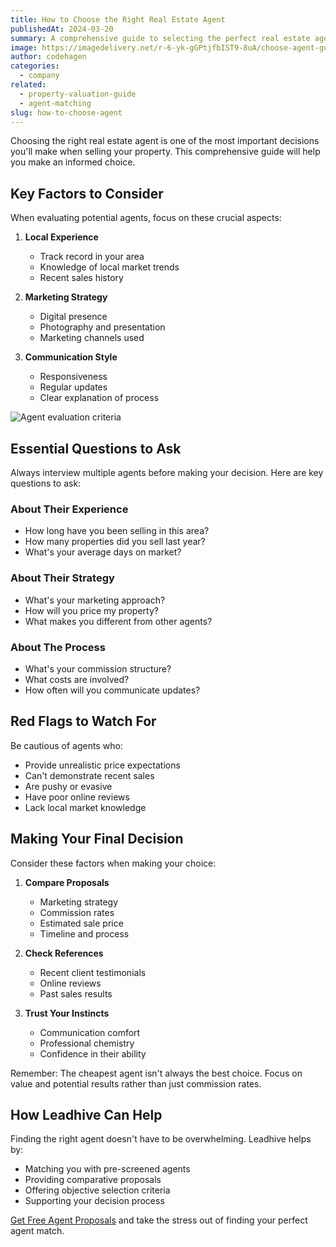```yaml
---
title: How to Choose the Right Real Estate Agent
publishedAt: 2024-03-20
summary: A comprehensive guide to selecting the perfect real estate agent for your property sale. Learn what to look for, questions to ask, and red flags to avoid.
image: https://imagedelivery.net/r-6-yk-gGPtjfbIST9-8uA/choose-agent-guide/public
author: codehagen
categories:
  - company
related:
  - property-valuation-guide
  - agent-matching
slug: how-to-choose-agent
---
```


Choosing the right real estate agent is one of the most important decisions you'll make when selling your property. This comprehensive guide will help you make an informed choice.

## Key Factors to Consider

When evaluating potential agents, focus on these crucial aspects:

1. **Local Experience**
   - Track record in your area
   - Knowledge of local market trends
   - Recent sales history

2. **Marketing Strategy**
   - Digital presence
   - Photography and presentation
   - Marketing channels used

3. **Communication Style**
   - Responsiveness
   - Regular updates
   - Clear explanation of process

<Image
  alt="Agent evaluation criteria"
  src="https://imagedelivery.net/r-6-yk-gGPtjfbIST9-8uA/agent-criteria/public"
  width={1200}
  height={675}
/>

## Essential Questions to Ask

<Note variant="info">
  Always interview multiple agents before making your decision. Here are key questions to ask:
</Note>

### About Their Experience
- How long have you been selling in this area?
- How many properties did you sell last year?
- What's your average days on market?

### About Their Strategy
- What's your marketing approach?
- How will you price my property?
- What makes you different from other agents?

### About The Process
- What's your commission structure?
- What costs are involved?
- How often will you communicate updates?

<Quote
  author="James Wilson"
  authorSrc="https://imagedelivery.net/r-6-yk-gGPtjfbIST9-8uA/james-seller/public"
  title="Recent Seller"
  company="Melbourne"
  companySrc="https://imagedelivery.net/r-6-yk-gGPtjfbIST9-8uA/melbourne-icon/public"
  text="Taking time to properly interview agents made all the difference. The questions provided by Leadhive helped me find an agent who truly understood my needs."
/>

## Red Flags to Watch For

Be cautious of agents who:
- Provide unrealistic price expectations
- Can't demonstrate recent sales
- Are pushy or evasive
- Have poor online reviews
- Lack local market knowledge

## Making Your Final Decision

Consider these factors when making your choice:

1. **Compare Proposals**
   - Marketing strategy
   - Commission rates
   - Estimated sale price
   - Timeline and process

2. **Check References**
   - Recent client testimonials
   - Online reviews
   - Past sales results

3. **Trust Your Instincts**
   - Communication comfort
   - Professional chemistry
   - Confidence in their ability

<Note variant="success">
  Remember: The cheapest agent isn't always the best choice. Focus on value and potential results rather than just commission rates.
</Note>

## How Leadhive Can Help

Finding the right agent doesn't have to be overwhelming. Leadhive helps by:
- Matching you with pre-screened agents
- Providing comparative proposals
- Offering objective selection criteria
- Supporting your decision process

[Get Free Agent Proposals](/compare-agents) and take the stress out of finding your perfect agent match. 